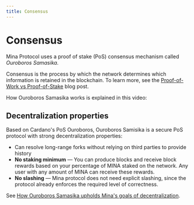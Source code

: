 ```yaml
---
title: Consensus
---
```



# Consensus

Mina Protocol uses a proof of stake (PoS) consensus mechanism called _Ouroboros Samasika_. 

Consensus is the process by which the network determines which information is retained in the blockchain. To learn more, see the [Proof-of-Work vs Proof-of-Stake](https://minaprotocol.com/blog/proof-of-work-vs-proof-of-stake) blog post.

How Ouroboros Samasika works is explained in this video:

<ResponsiveVideo src="https://www.youtube.com/embed/NpjuGYcJICA" />

## Decentralization properties

Based on Cardano's PoS Ouroboros, Ouroboros Samisika is a secure PoS protocol with strong decentralization properties: 

- Can resolve long-range forks without relying on third parties to provide history
- **No staking minimum** — You can produce blocks and receive block rewards based on your percentage of MINA staked on the network. Any user with any amount of MINA can receive these rewards.
- **No slashing** — Mina protocol does not need explicit slashing, since the protocol already enforces the required level of correctness.

See [How Ouroboros Samasika upholds Mina's goals of decentralization](https://minaprotocol.com/blog/how-ouroboros-samasika-upholds-minas-goals-of-decentralization).
